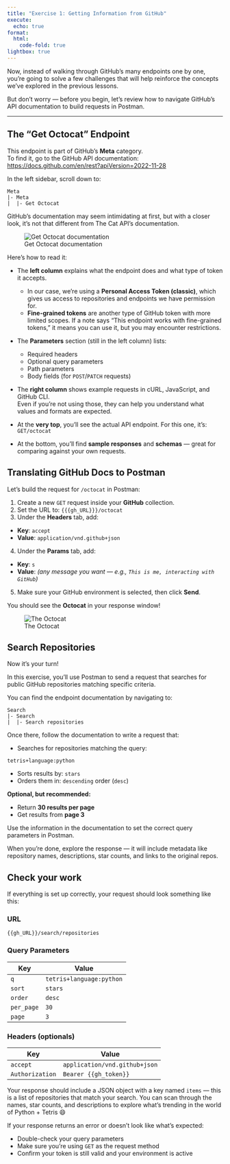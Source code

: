 ```yaml
---
title: "Exercise 1: Getting Information from GitHub"
execute:
  echo: true
format:
  html:
    code-fold: true
lightbox: true
---
```


Now, instead of walking through GitHub’s many endpoints one by one, you’re going to solve a few challenges that will help reinforce the concepts we’ve explored in the previous lessons.

But don’t worry — before you begin, let’s review how to navigate GitHub’s API documentation to build requests in Postman.

---

## The "Get Octocat" Endpoint

This endpoint is part of GitHub’s **Meta** category.  
To find it, go to the GitHub API documentation:  
[https://docs.github.com/en/rest?apiVersion=2022-11-28](https://docs.github.com/en/rest?apiVersion=2022-11-28)

In the left sidebar, scroll down to:

```
Meta
|- Meta
|  |- Get Octocat

```


GitHub’s documentation may seem intimidating at first, but with a closer look, it’s not that different from The Cat API’s documentation.

![Get Octocat documentation](/static/imgs/github-api-docs.png)

Here’s how to read it:

- The **left column** explains what the endpoint does and what type of token it accepts.
  - In our case, we’re using a **Personal Access Token (classic)**, which gives us access to repositories and endpoints we have permission for.
  - **Fine-grained tokens** are another type of GitHub token with more limited scopes. If a note says “This endpoint works with fine-grained tokens,” it means you can use it, but you may encounter restrictions.

- The **Parameters** section (still in the left column) lists:
  - Required headers
  - Optional query parameters
  - Path parameters
  - Body fields (for `POST`/`PATCH` requests)

- The **right column** shows example requests in cURL, JavaScript, and GitHub CLI.  
  Even if you’re not using those, they can help you understand what values and formats are expected.

- At the **very top**, you’ll see the actual API endpoint. For this one, it’s: `GET/octocat`
- At the bottom, you'll find **sample responses** and **schemas** — great for comparing against your own requests.

## Translating GitHub Docs to Postman

Let’s build the request for `/octocat` in Postman:

1. Create a new `GET` request inside your **GitHub** collection.
2. Set the URL to: `{{{gh_URL}}}/octocat`
3. Under the **Headers** tab, add:
- **Key**: `accept`
- **Value**: `application/vnd.github+json`

4. Under the **Params** tab, add:
- **Key**: `s`
- **Value**: *(any message you want — e.g., `This is me, interacting with GitHub`)*

5. Make sure your GitHub environment is selected, then click **Send**.

You should see the **Octocat** in your response window!

![The Octocat](/static/imgs/gh-octocat.png)

## Search Repositories

Now it’s your turn!

In this exercise, you’ll use Postman to send a request that searches for public GitHub repositories matching specific criteria.

You can find the endpoint documentation by navigating to:

```
Search
|- Search
|  |- Search repositories
```

Once there, follow the documentation to write a request that:

- Searches for repositories matching the query:

`tetris+language:python`

- Sorts results by: `stars`
- Orders them in: `descending` order (`desc`)

**Optional, but recommended:**

- Return **30 results per page**
- Get results from **page 3**

Use the information in the documentation to set the correct query parameters in Postman.

When you're done, explore the response — it will include metadata like repository names, descriptions, star counts, and links to the original repos.

## Check your work

If everything is set up correctly, your request should look something like this:

### URL

`{{gh_URL}}/search/repositories`


### Query Parameters
| Key         | Value                     |
|--------------|---------------------------|
| `q`          | `tetris+language:python`  |
| `sort`       | `stars`                   |
| `order`      | `desc`                    |
| `per_page`   | `30`                      |
| `page`       | `3`                       |

### Headers (optionals)
| Key         | Value                          |
|--------------|-------------------------------|
| `accept`     | `application/vnd.github+json` |
| `Authorization` | `Bearer {{gh_token}}`     |


Your response should include a JSON object with a key named `items` — this is a list of repositories that match your search. You can scan through the names, star counts, and descriptions to explore what's trending in the world of Python + Tetris 😄

If your response returns an error or doesn't look like what’s expected:

- Double-check your query parameters
- Make sure you're using `GET` as the request method
- Confirm your token is still valid and your environment is active
